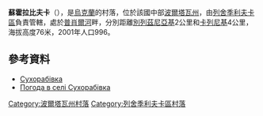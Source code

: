{{coord|49|29|20|N|33|50|0|E|scale:100000_region:UA|display=title}}

'''蘇霍拉比夫卡'''（{{lang-uk|Сухорабівка}}），是[[烏克蘭|烏克蘭]]的村落，位於該國中部[[波爾塔瓦州|波爾塔瓦州]]，由[[列舍季利夫卡區|列舍季利夫卡區]]負責管轄，處於[[普肖爾河|普肖爾河]]畔，分別距離[[別列茲尼亞基_(列舍季利夫卡區)|別列茲尼亞基]]2公里和[[卡列尼基_(列舍季利夫卡區)|卡列尼基]]4公里，海拔高度76米，2001年人口996。

==參考資料==
* [http://gska2.rada.gov.ua/pls/z7502/A005?rdat1=20.10.2003&rf7571=26585 Сухорабівка]{{Dead link|date=2018年6月 |bot=InternetArchiveBot |fix-attempted=no }}
* [http://weather.in.ua/ua/poltavskaja/25651 Погода в селі Сухорабівка] {{Wayback|url=http://weather.in.ua/ua/poltavskaja/25651 |date=20111219204526 }}

{{DEFAULTSORT:Сухорабівка}}
[[Category:波爾塔瓦州村落|Category:波爾塔瓦州村落]]
[[Category:列舍季利夫卡區村落|Category:列舍季利夫卡區村落]]


{{Poltava-geo-stub}}